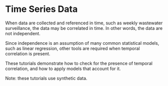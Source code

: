 # Time Series Data {.unnumbered}

When data are collected and referenced in time, such as weekly wastewater surveillance, the data may be correlated in time. In other words, the data are not independent.

Since independence is an assumption of many common statistical models, such as linear regression, other tools are required when temporal correlation is present.

These tutorials demonstrate how to check for the presence of temporal correlation, and how to apply models that account for it.

Note: these tutorials use synthetic data.
